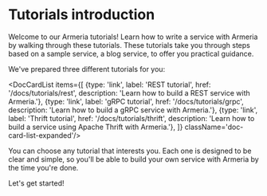 # Tutorials introduction

Welcome to our Armeria tutorials!
Learn how to write a service with Armeria by walking through these tutorials.
These tutorials take you through steps based on a sample service, a blog service, to offer you practical guidance.

We've prepared three different tutorials for you:

<DocCardList items={[
  {type: 'link', label: 'REST tutorial', href: '/docs/tutorials/rest', description: 'Learn how to build a REST service with Armeria.'},
  {type: 'link', label: 'gRPC tutorial', href: '/docs/tutorials/grpc', description: 'Learn how to build a gRPC service with Armeria.'},
  {type: 'link', label: 'Thrift tutorial', href: '/docs/tutorials/thrift', description: 'Learn how to build a service using Apache Thrift with Armeria.'},
]} className='doc-card-list-expanded'/>

You can choose any tutorial that interests you.
Each one is designed to be clear and simple, so you'll be able to build your own service with Armeria by the time you're done.

Let's get started!